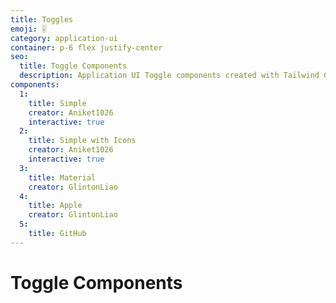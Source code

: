 ```yaml
---
title: Toggles
emoji: 🎚
category: application-ui
container: p-6 flex justify-center
seo:
  title: Toggle Components
  description: Application UI Toggle components created with Tailwind CSS
components:
  1:
    title: Simple
    creator: Aniket1026
    interactive: true
  2:
    title: Simple with Icons
    creator: Aniket1026
    interactive: true
  3:
    title: Material
    creator: GlintonLiao
  4:
    title: Apple
    creator: GlintonLiao
  5:
    title: GitHub
---
```


# Toggle Components

<CollectionList
  componentsData={componentsData}
  componentContainer={componentContainer}
/>
